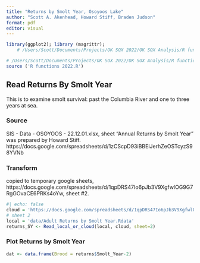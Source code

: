 ```yaml
---
title: "Returns by Smolt Year, Osoyoos Lake"
author: "Scott A. Akenhead, Howard Stiff, Braden Judson"
format: pdf
editor: visual
---
```


```r
library(ggplot2); library (magrittr);
    # /Users/Scott/Documents/Projects/OK SOX 2022/OK SOX Analysis/R functions 2022.R
```

```r
# /Users/Scott/Documents/Projects/OK SOX 2022/OK SOX Analysis/R functions 2022.R
source ('R functions 2022.R') 
```

## Read Returns By Smolt Year

This is to examine smolt survival: past the Columbia River and one to three years at sea.

### Source

SIS - Data - OSOYOOS - 22.12.01.xlsx, sheet "Annual Returns by Smolt Year" was prepared by Howard Stiff.\
https://docs.google.com/spreadsheets/d/1zCScpD93iBBEiJerhZeOSTcyzS98YVNb

### Transform

copied to temporary google sheets, https://docs.google.com/spreadsheets/d/1qpDRS47Io6pJb3V9XgfwlOG9G7RgGOvaCE6PRKs4oYw, sheet #2.

```r
#| echo: false
cloud = 'https://docs.google.com/spreadsheets/d/1qpDRS47Io6pJb3V9XgfwlOG9G7RgGOvaCE6PRKs4oYw'
# sheet 2 
local = 'data/Adult Returns by Smolt Year.Rdata'
returns_SY <- Read_local_or_cloud(local, cloud, sheet=2) 
```

### Plot Returns by Smolt Year

```r
dat <- data.frame(Brood = returns$Smolt_Year-2)
```
